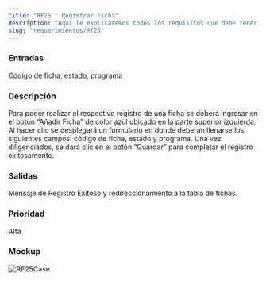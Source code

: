 ```yaml
---
title: "RF25 : Registrar Ficha"
description: "Aquí le explicaremos todos los requisitos que debe tener para poder usar nuestro software."
slug: "requerimientos/Rf25"
---
```



<h3>Entradas</h3>
Código de ficha, estado, programa

<h3>Descripción</h3>
Para poder realizar el respectivo registro de una ficha se deberá ingresar en el
botón “Añadir Ficha” de color azul ubicado en la parte superior izquierda. Al hacer
clic se desplegará un formulario en donde deberán llenarse los siguientes campos:
código de ficha, estado y programa. Una vez diligenciados, se dará clic en el botón
“Guardar” para completar el registro exitosamente.

<h3>Salidas</h3>
Mensaje de Registro Exitoso y redireccionamiento a la tabla de fichas.

<h3>Prioridad</h3>
Alta

<h3>Mockup</h3>
<Image src={RF25Case} alt="RF25Case" width={3148} height={2270} />
